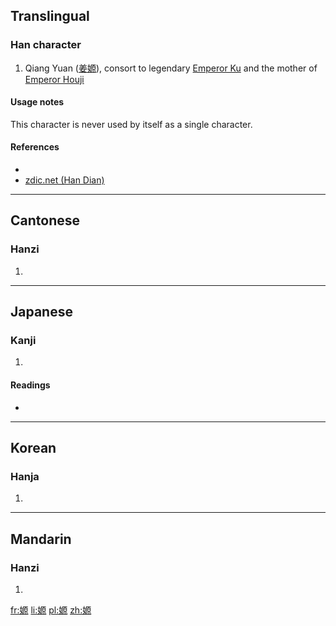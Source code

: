 ==Translingual==

===Han character===
{{Han char|rn=38|rad=女|as=10|sn=13|four=4149<sub>6</sub>|canj=女一竹火 (VMHF)|ids=⿰[[女]][[原]]}}

# Qiang Yuan ([[姜嫄]]), consort to legendary [[w:Emperor Ku|Emperor Ku]] and the mother of [[w:Houji|Emperor Houji]] 

====Usage notes====
This character is never used by itself as a single character.

====References====
* {{Han ref|kx=0268.370|dkj=06606|dj=0536.100|hdz=21071.140|uh=5AC4|ud=23236|bh=DCF4|bd=56564}}
*[http://www.zdic.net/z/18/js/5AC4.htm zdic.net (Han Dian)]

----

==Cantonese==

===Hanzi===
{{yue-hanzi|jyut=[[jyun4]]|y=yun4}}

# {{defn|lang=yue|sort=女10}}

----

==Japanese==

===Kanji===
{{ja-kanji|grade=|rs=女10}}

# {{defn|lang=ja|sort=女10}}

====Readings====
* {{ja-readings|on=[[げん]] (gen), [[がん]] (gan)|kun=}}

----

==Korean==

===Hanja===
{{ko-hanja|hangeul=원|rv=won|mr=wŏn}}

# {{defn|lang=ko|sort=女10}}

----

==Mandarin==

===Hanzi===
{{cmn-hanzi|pin=[[yuán]] ([[yuan2]])|wg=yüan<sup>2</sup>}}

# {{defn|lang=cmn|sort=女10}}

[[fr:嫄]]
[[li:嫄]]
[[pl:嫄]]
[[zh:嫄]]